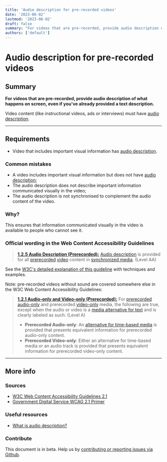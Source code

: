 ```yaml
---
title: 'Audio description for pre-recorded videos'
date: '2023-06-02'
lastmod: '2023-06-02'
draft: false
summary: "For videos that are pre-recorded, provide audio description of what happens on screen, even if you've already provided a text description."
authors: ['default']
---
```


# Audio description for pre-recorded videos

## Summary

**For videos that are pre-recorded, provide audio description of what happens on screen, even if you've already provided a text description.**

Video content (like instructional videos, ads or interviews) must have [audio description](https://www.w3.org/TR/UNDERSTANDING-WCAG20/media-equiv-audio-desc.html#audiodescdef).

---

## Requirements

- Video that includes important visual information has [audio description](https://www.w3.org/TR/UNDERSTANDING-WCAG20/media-equiv-audio-desc.html#audiodescdef).

### Common mistakes

- A video includes important visual information but does not have [audio description](https://www.w3.org/TR/UNDERSTANDING-WCAG20/media-equiv-audio-desc.html#audiodescdef);
- The audio description does not describe important information communicated visually in the video;
- The audio description is not synchronised to complement the audio content of the video.

### Why?

This ensures that information communicated visually in the video is available to people who cannot see it.

### Official wording in the Web Content Accessibility Guidelines

> [**1.2.5 Audio Description (Prerecorded):**](https://www.w3.org/TR/UNDERSTANDING-WCAG20/media-equiv-audio-desc-only.html) [Audio description](https://www.w3.org/TR/UNDERSTANDING-WCAG20/media-equiv-audio-desc-only.html#audiodescdef) is provided for all [prerecorded](https://www.w3.org/TR/UNDERSTANDING-WCAG20/media-equiv-audio-desc-only.html#prerecordeddef) [video](https://www.w3.org/TR/UNDERSTANDING-WCAG20/media-equiv-audio-desc-only.html#videodef) content in [synchronized media](https://www.w3.org/TR/UNDERSTANDING-WCAG20/media-equiv-audio-desc-only.html#synchronizedmediadef). (Level AA)

See the [W3C's detailed explanation of this guideline](https://www.w3.org/TR/UNDERSTANDING-WCAG20/media-equiv-audio-desc-only.html) with techniques and examples.

Note: pre-recorded videos without sound are covered somewhere else in the W3C Web Content Accessibility Guidelines:

> [**1.2.1 Audio-only and Video-only (Prerecorded):**](https://www.w3.org/TR/UNDERSTANDING-WCAG20/content-structure-separation-programmatic.html) For [prerecorded](https://www.w3.org/TR/UNDERSTANDING-WCAG20/media-equiv-av-only-alt.html#prerecordeddef) [audio-only](https://www.w3.org/TR/UNDERSTANDING-WCAG20/media-equiv-av-only-alt.html#audio-onlydef) and prerecorded [video-only](https://www.w3.org/TR/UNDERSTANDING-WCAG20/media-equiv-av-only-alt.html#video-onlydef) media, the following are true, except when the audio or video is a [media alternative for text](https://www.w3.org/TR/UNDERSTANDING-WCAG20/media-equiv-av-only-alt.html#multimedia-alt-textdef) and is clearly labeled as such: (Level A)
>
> - **Prerecorded Audio-only**: An [alternative for time-based media](https://www.w3.org/TR/UNDERSTANDING-WCAG20/media-equiv-av-only-alt.html#alt-time-based-mediadef) is provided that presents equivalent information for prerecorded audio-only content.
> - **Prerecorded Video-only**: Either an alternative for time-based media or an audio track is provided that presents equivalent information for prerecorded video-only content.

---

## More info

### Sources

- [W3C Web Content Accessibility Guidelines 2.1](https://www.w3.org/TR/WCAG21/)
- [Government Digital Service WCAG 2.1 Primer](https://alphagov.github.io/wcag-primer/)

### Useful resources

- [What is audio description?](https://www.nomensa.com/blog/2010/what-is-audio-description)

### Contribute

This document is in beta. Help us by [contributing or reporting issues via Github](https://github.com/web-accessibility-io/web-accessibility.io).
